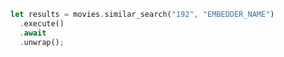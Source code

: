 <CodeGroup>

```rust Rust
let results = movies.similar_search("192", "EMBEDDER_NAME")
  .execute()
  .await
  .unwrap();
```
</CodeGroup>